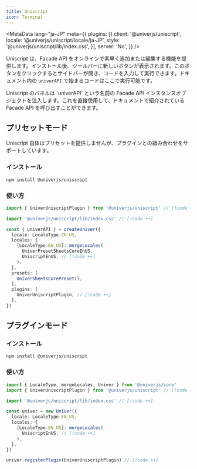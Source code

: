 ```yaml
---
title: Uniscript
icon: Terminal
---
```


<MetaData
  lang="ja-JP"
  meta={{
    plugins: [{
      client: '@univerjs/uniscript',
      locale: '@univerjs/uniscript/locale/ja-JP',
      style: '@univerjs/uniscript/lib/index.css',
    }],
    server: 'No',
  }}
/>

Uniscript は、Facade API をオンラインで素早く追加または編集する機能を提供します。インストール後、ツールバーに新しいボタンが表示されます。このボタンをクリックするとサイドバーが開き、コードを入力して実行できます。ドキュメント内の `univerAPI` で始まるコードはここで実行可能です。

<Callout title="参考情報">
  Uniscript のパネルは `univerAPI` という名前の Facade API インスタンスオブジェクトを注入します。これを直接使用して、ドキュメントで紹介されている Facade API を呼び出すことができます。
</Callout>

## プリセットモード

Uniscript 自体はプリセットを提供しませんが、プラグインとの組み合わせをサポートしています。

### インストール

```package-install
npm install @univerjs/uniscript
```

### 使い方

```typescript
import { UniverUniscriptPlugin } from '@univerjs/uniscript' // [!code ++]

import '@univerjs/uniscript/lib/index.css' // [!code ++]

const { univerAPI } = createUniver({
  locale: LocaleType.EN_US,
  locales: {
    [LocaleType.EN_US]: mergeLocales(
      UniverPresetSheetsCoreEnUS,
      UniscriptEnUS, // [!code ++]
    ),
  },
  presets: [
    UniverSheetsCorePreset(),
  ],
  plugins: [
    UniverUniscriptPlugin, // [!code ++]
  ],
})
```

## プラグインモード

### インストール

```package-install
npm install @univerjs/uniscript
```

### 使い方

```typescript
import { LocaleType, mergeLocales, Univer } from '@univerjs/core'
import { UniverUniscriptPlugin } from '@univerjs/uniscript' // [!code ++]

import '@univerjs/uniscript/lib/index.css' // [!code ++]

const univer = new Univer({
  locale: LocaleType.EN_US,
  locales: {
    [LocaleType.EN_US]: mergeLocales(
      UniscriptEnUS, // [!code ++]
    ),
  },
})

univer.registerPlugin(UniverUniscriptPlugin) // [!code ++]
```
